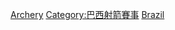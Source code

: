 [[Category:巴西主辦的國際體育賽事|Archery]]
[[Category:巴西射箭賽事|Category:巴西射箭賽事]]
[[Category:各國主辦的國際射箭賽事|Brazil]]
